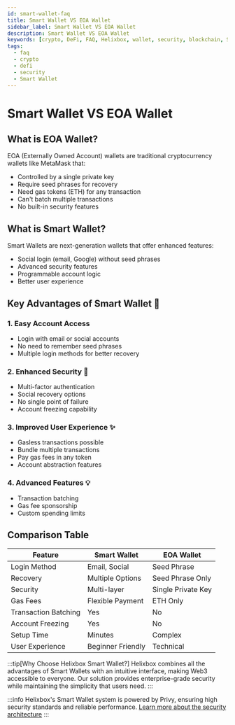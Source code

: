 ```yaml
---
id: smart-wallet-faq
title: Smart Wallet VS EOA Wallet
sidebar_label: Smart Wallet VS EOA Wallet
description: Smart Wallet VS EOA Wallet
keywords: [crypto, DeFi, FAQ, Helixbox, wallet, security, blockchain, Smart Wallet, multi-chain]
tags:
  - faq
  - crypto
  - defi
  - security
  - Smart Wallet
---
```

# Smart Wallet VS EOA Wallet

## What is EOA Wallet?

EOA (Externally Owned Account) wallets are traditional cryptocurrency wallets like MetaMask that:
- Controlled by a single private key
- Require seed phrases for recovery
- Need gas tokens (ETH) for any transaction
- Can't batch multiple transactions
- No built-in security features

## What is Smart Wallet?

Smart Wallets are next-generation wallets that offer enhanced features:
- Social login (email, Google) without seed phrases
- Advanced security features
- Programmable account logic
- Better user experience

## Key Advantages of Smart Wallet 🚀

### 1. Easy Account Access
- Login with email or social accounts
- No need to remember seed phrases
- Multiple login methods for better recovery

### 2. Enhanced Security 🔐
- Multi-factor authentication
- Social recovery options
- No single point of failure
- Account freezing capability

### 3. Improved User Experience ✨
- Gasless transactions possible
- Bundle multiple transactions
- Pay gas fees in any token
- Account abstraction features

### 4. Advanced Features 💡
- Transaction batching
- Gas fee sponsorship
- Custom spending limits

## Comparison Table

| Feature | Smart Wallet | EOA Wallet |
|---------|-------------|------------|
| Login Method | Email, Social | Seed Phrase |
| Recovery | Multiple Options | Seed Phrase Only |
| Security | Multi-layer | Single Private Key |
| Gas Fees | Flexible Payment | ETH Only |
| Transaction Batching | Yes | No |
| Account Freezing | Yes | No |
| Setup Time | Minutes | Complex |
| User Experience | Beginner Friendly | Technical |

:::tip[Why Choose Helixbox Smart Wallet?]
Helixbox combines all the advantages of Smart Wallets with an intuitive interface, making Web3 accessible to everyone. Our solution provides enterprise-grade security while maintaining the simplicity that users need.
:::

:::info
Helixbox's Smart Wallet system is powered by Privy, ensuring high security standards and reliable performance. [Learn more about the security architecture](https://docs.privy.io/guide/security/)
:::